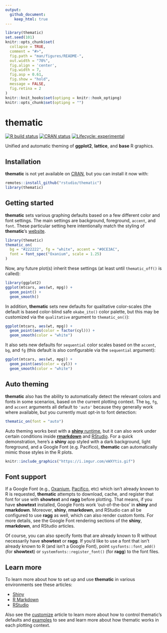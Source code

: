 ```yaml
---
output: 
  github_document:
    keep_html: true
---
```


<!-- README.md is generated from README.Rmd. Please edit that file -->

```r
library(thematic)
set.seed(101)
knitr::opts_chunk$set(
  collapse = TRUE,
  comment = "#>",
  fig.path = "man/figures/README-",
  out.width = "70%", 
  fig.align = 'center',
  fig.width = 7,
  fig.asp = 0.61,
  fig.show = "hold",
  message = FALSE,
  fig.retina = 2
)
knitr::knit_hooks$set(optipng = knitr::hook_optipng)
knitr::opts_chunk$set(optipng = "")
```

# thematic

<!-- badges: start -->
[![R build status](https://github.com/rstudio/thematic/workflows/R-CMD-check/badge.svg)](https://github.com/rstudio/thematic)
[![CRAN status](https://www.r-pkg.org/badges/version/thematic)](https://CRAN.R-project.org/package=thematic)
[![Lifecycle: experimental](https://img.shields.io/badge/lifecycle-experimental-orange.svg)](https://www.tidyverse.org/lifecycle/#experimental)
<!-- badges: end -->

Unified and automatic theming of **ggplot2**, **lattice**, and **base** R graphics.

## Installation

**thematic** is not yet available on [CRAN](https://CRAN.R-project.org), but you can install it now with:

``` r
remotes::install_github("rstudio/thematic")
library(thematic)
```

## Getting started

**thematic** sets various graphing defaults based on a few different color and font settings. The main settings are background, foreground, `accent`, and `font`. These particular setting here intentionally match the styling of **thematic**'s [website](https://rstudio.github.io/thematic/).

```r
library(thematic)
thematic_on(
  bg = "#222222", fg = "white", accent = "#0CE3AC", 
  font = font_spec("Oxanium", scale = 1.25)
)
```

Now, any future plot(s) inherit these settings (at least until `thematic_off()` is called):

```r
library(ggplot2)
ggplot(mtcars, aes(wt, mpg)) +
  geom_point() +
  geom_smooth()
```

In addition, **thematic** sets new defaults for qualitative color-scales (the default is based color-blind safe `okabe_ito()` color palette, but this may be customized via the `qualitative` argument to `thematic_on()`):

```r
ggplot(mtcars, aes(wt, mpg)) +
  geom_point(aes(color = factor(cyl))) +
  geom_smooth(color = "white") 
```

It also sets new defaults for `sequential` color scales based on the `accent`, `bg`, and `fg` (this default is also configurable via the `sequential` argument):

```r
ggplot(mtcars, aes(wt, mpg)) +
  geom_point(aes(color = cyl)) +
  geom_smooth(color = "white") 
```

## Auto theming

**thematic** also has the ability to automatically detect the relevant colors and fonts in some scenarios, based on the current plotting context. The `bg`, `fg`, and `accent` arguments all default to `'auto'` because they generally work where available, but you currently must opt-in to font detection:

```r
thematic_on(font = "auto")
```

Auto theming works best with a [**shiny** runtime](https://rstudio.github.io/thematic/articles/shiny.html), but it can also work under certain conditions inside [**rmarkdown**](https://rstudio.github.io/thematic/articles/rmarkdown.html) and [RStudio](https://rstudio.github.io/thematic/articles/rstudio.html). For a quick demonstration, here's a **shiny** app styled with a dark background, light foreground, and a Google Font (e.g. Pacifico), **thematic** can automatically mimic those styles in the R plots.

```r
knitr::include_graphics("https://i.imgur.com/eWXYtis.gif")
```

## Font support

If a Google Font (e.g., [Oxanium](https://fonts.google.com/specimen/Oxanium), [Pacifico](https://fonts.google.com/specimen/Pacifico), etc) which isn't already known to R is requested, **thematic** attempts to download, cache, and register that font for use with **showtext** and **ragg** before plotting. That means, if you have **showtext** installed, Google Fonts work 'out-of-the-box' in **shiny** and **rmarkdown**. Moreover, **shiny**, **rmarkdown**, and RStudio can all be configured to use  **ragg** as well, which can also render custom fonts. For more details, see the Google Font rendering sections of the **shiny**, **rmarkdown**, and RStudio articles.

Of course, you can also specify fonts that are already known to R without necessarily have **showtext** or **ragg**. If you'd like to use a font that isn't already known to R (and isn't a Google Font),
point `sysfonts::font_add()` (for **showtext**) or `systemfonts::register_font()` (for **ragg**) to the font files.


## Learn more

To learn more about how to set up and use **thematic** in various environments see these articles:

* [Shiny](https://rstudio.github.io/thematic/articles/shiny.html)
* [R Markdown](https://rstudio.github.io/thematic/articles/rmarkdown.html)
* [RStudio](https://rstudio.github.io/thematic/articles/rstudio.html)

Also see the [customize](https://rstudio.github.io/thematic/articles/customize.html) article to learn more about how to control thematic's defaults and [examples](https://rstudio.github.io/thematic/articles/examples.html) to see and learn more about how thematic works in each plotting context.


<!--

With **thematic** now enabled, static R plots generated via a **shiny** app automatically adopt the styling of their HTML container(s). For example, the **shiny** app below uses **shinythemes** and the [Google Fonts API](https://developers.google.com/fonts/docs/getting_started) for styling the HTML; and thanks to **thematic**, those styles are automatically reflected in the R plots. Note that, in the case that the Pacifico font isn't available to R, **thematic** will detect a lack of support, download font files via the Google Font API (unless told otherwise), cache them (see `font_cache_set()`), and register them for use with both **showtext** and **ragg** (one of these two packages must be installed to actually render the auto-installed fonts).

...

By the way, **thematic** works regardless of how the **shiny** app is actually styled (in fact, [**bootstraplib**](https://rstudio.github.io/bootstraplib/articles/recipes.html), not **shinythemes**, will soon be our recommended way to style **shiny** apps). The only requirement is that, for font rendering, you must either use a [Google Font](https://fonts.google.com/) (and have **showtext** or **ragg** installed) or make sure R already has the ability to render the font (which can be done manually via **extrafont**, **showtext**, or **ragg**).

## Auto vs specified themes

Auto theming is guaranteed to work inside of a **shiny** runtime, but in other situations<sup>1</sup>, you may want to specify the colors and/or fonts prior to plot generation.

```r
thematic_on(
  bg = "#FFFFF8", fg = "#111111", accent = "#DD1144",
  font = font_spec("Tangerine", scale = 2)
)
```

```r
library(ggplot2)
ggplot(diamonds[sample(nrow(diamonds), 1000), ], aes(carat, price)) +
  geom_point(alpha = 0.2) +
  geom_smooth() +
  facet_wrap(~cut) + ggtitle("Diamond price by carat and cut with tufte styling")
```

## Rendering of custom fonts

Rendering of 'custom' Google Fonts (i.e., Google Fonts not generally available to R) requires either the **showtext** or the **ragg** package to be installed. For Google Font rendering to work 'out-of-the-box' with both **shiny** and **rmarkdown**, make sure **showtext** is installed. If you want a plot with custom fonts outside of **shiny** and **rmarkdown**, consider using `thematic_with_device()` as RStudio's graphics device currently doesn't support custom fonts at all (if you'd like to preview the file that `thematic_with_device()` generates in RStudio, you can use `file.show()`).

If you want custom font(s) that aren't hosted by Google Fonts, you'll currently need to download and register them with R yourself. After downloading the font files, you can use `sysfonts::font_add()` (for **showtext**) and/or `systemfonts::register_font()` (for **ragg**) to register them with R. Another, more expensive, but more permanent (i.e., you only have to do it once, instead of everytime you start a new R session) solution to make custom fonts available to R is via `extrafont::import_font()` and `extrafont::loadfonts()`.

If you have **showtext** installed and custom Google Font rendering still fails in **rmarkdown**, you can likely fix it by doing one of the following in a "setup" chunk (i.e., a **knitr** code chunk that appears at the top of the document which sets up [chunk options](https://yihui.org/knitr/options/) defaults and other global state):
  1. Include `knitr::opts_chunk$set("fig.showtext" = TRUE)`, which enables **showtext** in all *future* code chunks.
  2. Load **thematic** (e.g., `library(thematic)`), which will call `knitr::opts_chunk$set("fig.showtext" = TRUE)` for you.

## Learn more

To learn more about **thematic**, see the [demos article](https://rstudio.github.io/thematic/articles/demos.html).

<hr/>

1. Auto theming works in **rmarkdown** with `runtime: shiny` and also in `html_document_base()` based output formats with a non-`NULL` `theme` (i.e., powered by **bootstraplib**). With time, hopefully most other **rmarkdown** output formats will use `auto_defaults_set()` (internally) so that `'auto'` values can work the way you'd expect them to (at least by default). Note also that `accent='auto'` and `font='auto'` currently doesn't work with custom RStudio themes.

-->
